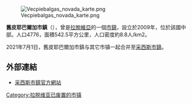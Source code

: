 [[File:Vecpiebalgas_novada_karte.png|right]]

'''舊皮耶巴爾加市鎮'''（{{lang-lv|Vecpiebalgas novads}}），曾是[[拉脫維亞|拉脫維亞]]的一個[[拉脫維亞行政區劃|市鎮]]，設立於2009年，位於該國中部。人口4776，面積542.5平方公里，人口密度約8.8人/km2。

2021年7月1日，舊皮耶巴爾加市鎮与其它市镇一起合并至[[采西斯市鎮|采西斯市鎮]]。

==外部連結==
* [https://www.cesis.lv/ 采西斯市鎮官方網站] {{Wayback|url=https://www.cesis.lv/ |date=20131207113126 }} {{lv}}

{{Latvia-geo-stub}}
[[Category:拉脱维亚已废置的市镇|Category:拉脱维亚已废置的市镇]]